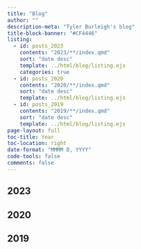```yaml
---
title: "Blog"
author: ""
description-meta: "Tyler Burleigh's blog"
title-block-banner: "#CF4446"
listing:
  - id: posts_2023
    contents: "2023/**/index.qmd"
    sort: "date desc"
    template: ../html/blog/listing.ejs
    categories: true
  - id: posts_2020
    contents: "2020/**/index.qmd"
    sort: "date desc"
    template: ../html/blog/listing.ejs
  - id: posts_2019
    contents: "2019/**/index.qmd"
    sort: "date desc"
    template: ../html/blog/listing.ejs
page-layout: full
toc-title: Year
toc-location: right
date-format: "MMMM D, YYYY"
code-tools: false
comments: false
---
```


## 2023

:::{#posts_2023}
:::

## 2020

:::{#posts_2020}
:::

## 2019

:::{#posts_2019}
:::
